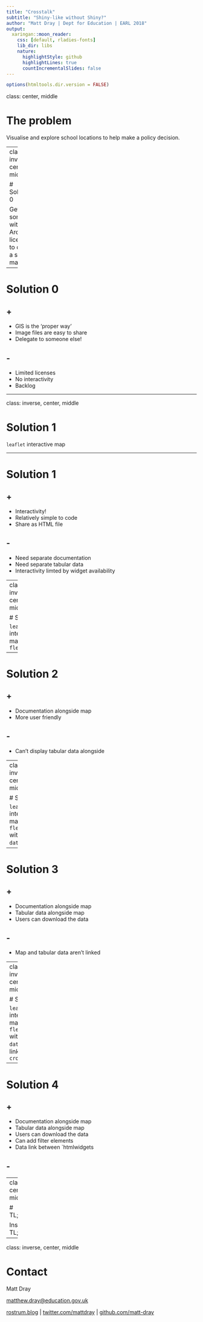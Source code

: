 ```yaml
---
title: "Crosstalk"
subtitle: "Shiny-like without Shiny?"
author: "Matt Dray | Dept for Education | EARL 2018"
output:
  xaringan::moon_reader:
    css: [default, rladies-fonts]
    lib_dir: libs
    nature:
      highlightStyle: github
      highlightLines: true
      countIncrementalSlides: false
---
```


```r
options(htmltools.dir.version = FALSE)
```

class: center, middle

# The problem

Visualise and explore school locations to help make a policy decision.

---
class: inverse, center, middle

# Solution 0

Get someone with an ArcGIS license to create a static map.

---

# Solution 0

## +

* GIS is the 'proper way'
* Image files are easy to share
* Delegate to someone else!

## -

* Limited licenses
* No interactivity
* Backlog

---

class: inverse, center, middle

# Solution 1

`leaflet` interactive map

---

# Solution 1

## +

* Interactivity!
* Relatively simple to code
* Share as HTML file

## -

* Need separate documentation
* Need separate tabular data
* Interactivity limted by widget availability 

---
class: inverse, center, middle

# Solution 2

`leaflet` interactive map
in a `flexdashboard`

---

# Solution 2

## +

* Documentation alongside map
* More user friendly

## -

* Can't display tabular data alongside


---
class: inverse, center, middle

# Solution 3

`leaflet` interactive map
in a `flexdashboard`
with a `datatable`.

---

# Solution 3

## +

* Documentation alongside map
* Tabular data alongside map
* Users can download the data

## -

* Map and tabular data aren't linked


---
class: inverse, center, middle

# Solution 4

`leaflet` interactive map
in a `flexdashboard`
with a `datatable`
and linked with `crosstalk`

---

# Solution 4

## +

* Documentation alongside map
* Tabular data alongside map
* Users can download the data
* Can add filter elements
* Data link between `htmlwidgets

## -


---
class: center, middle

# TL;DR

Insert TL;DR.

---
class: inverse, center, middle

# Contact

Matt Dray

[matthew.dray@education.gov.uk](mailto:matthew.dray@education.gov.uk)

[rostrum.blog](https://rostrum.blog) | [twitter.com/mattdray](https://www.twitter.com/mattdray) | [github.com/matt-dray](https://www.github.com/matt-dray)